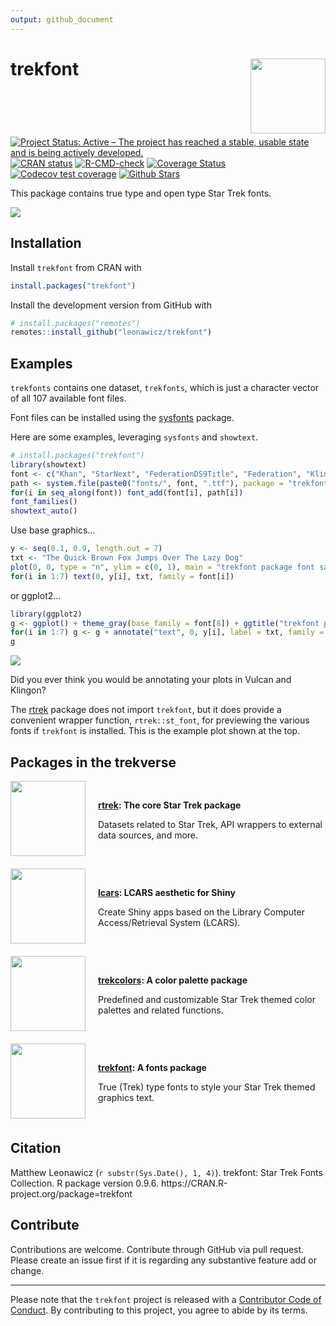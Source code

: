 ```yaml
---
output: github_document
---
```


<!-- README.md is generated from README.Rmd. Please edit that file -->

# trekfont <img src="man/figures/logo.png" style="margin-left:10px;margin-bottom:5px;" width="120" align="right">

<!-- badges: start -->
[![Project Status: Active – The project has reached a stable, usable state and is being actively developed.](https://www.repostatus.org/badges/latest/active.svg)](https://www.repostatus.org/)
[![CRAN status](http://www.r-pkg.org/badges/version/trekfont)](https://cran.r-project.org/package=trekfont)
[![R-CMD-check](https://github.com/leonawicz/trekfont/actions/workflows/R-CMD-check.yaml/badge.svg)](https://github.com/leonawicz/trekfont/actions/workflows/R-CMD-check.yaml)
[![Coverage Status](https://img.shields.io/codecov/c/github/leonawicz/trekfont/master.svg)](https://codecov.io/github/leonawicz/trekfont?branch=master)
[![Codecov test coverage](https://codecov.io/gh/leonawicz/trekfont/branch/master/graph/badge.svg)](https://app.codecov.io/gh/leonawicz/trekfont?branch=master)
[![Github Stars](https://img.shields.io/github/stars/leonawicz/trekfont.svg?style=social&label=Github)](https://github.com/leonawicz/trekfont)
<!-- badges: end -->

This package contains true type and open type Star Trek fonts.

<img src="https://raw.githubusercontent.com/leonawicz/rtrek/master/data-raw/images/font_preview.png">

## Installation

Install `trekfont` from CRAN with

``` r
install.packages("trekfont")
```

Install the development version from GitHub with

``` r
# install.packages("remotes")
remotes::install_github("leonawicz/trekfont")
```

## Examples

`trekfonts` contains one dataset, `trekfonts`, which is just a character vector of all 107 available font files.

Font files can be installed using the [sysfonts](https://CRAN.R-project.org/package=sysfonts) package.

Here are some examples, leveraging `sysfonts` and `showtext`.

```r
# install.packages("trekfont")
library(showtext)
font <- c("Khan", "StarNext", "FederationDS9Title", "Federation", "Klingon", "ModernVulcan", "TNGcast", "FederationStarfleet")
path <- system.file(paste0("fonts/", font, ".ttf"), package = "trekfont")
for(i in seq_along(font)) font_add(font[i], path[i])
font_families()
showtext_auto()
```

Use base graphics...

```r
y <- seq(0.1, 0.9, length.out = 7)
txt <- "The Quick Brown Fox Jumps Over The Lazy Dog"
plot(0, 0, type = "n", ylim = c(0, 1), main = "trekfont package font sample", family = font[8])
for(i in 1:7) text(0, y[i], txt, family = font[i])
```

or ggplot2...

```r
library(ggplot2)
g <- ggplot() + theme_gray(base_family = font[8]) + ggtitle("trekfont package font sample")
for(i in 1:7) g <- g + annotate("text", 0, y[i], label = txt, family = font[i], size = 12.5)
g
```

<img src="man/figures/trekfont_ggplot.jpg">

Did you ever think you would be annotating your plots in Vulcan and Klingon?

The [rtrek](https://github.com/leonawicz/rtrek) package does not import `trekfont`, but it does provide a convenient wrapper function, `rtrek::st_font`, for previewing the various fonts if `trekfont` is installed. This is the example plot shown at the top.

## Packages in the trekverse

<div class="row">
<div class="col-sm-2">
<a href="https://github.com/leonawicz/rtrek"><img src="https://raw.githubusercontent.com/leonawicz/rtrek/master/man/figures/logo.png" style="margin-right:20px;margin-bottom:0;" width="120" align="left"></a>
</div>
<div class="col-sm-10">
<h4 style="padding:30px 0 0 0;margin-top:5px;margin-bottom:5px;"><a href="https://github.com/leonawicz/rtrek">rtrek</a>: The core Star Trek package</h4>
Datasets related to Star Trek, API wrappers to external data sources, and more.
</div></div>
<br/>
<div class="row">
<div class="col-sm-2">
<a href="https://github.com/leonawicz/lcars"><img src="https://raw.githubusercontent.com/leonawicz/lcars/master/man/figures/logo.png" style="margin-right:20px;margin-bottom:0;" width="120" align="left"></a>
</div>
<div class="col-sm-10">
<h4 style="padding:30px 0 0 0;margin-top:5px;margin-bottom:5px;"><a href="https://github.com/leonawicz/lcars">lcars</a>: LCARS aesthetic for Shiny</h4>
Create Shiny apps based on the Library Computer Access/Retrieval System (LCARS).
</div></div>
<br/>
<div class="row">
<div class="col-sm-2">
<a href="https://github.com/leonawicz/trekcolors"><img src="https://raw.githubusercontent.com/leonawicz/trekcolors/master/man/figures/logo.png" style="margin-right:20px;margin-bottom:0;" width="120" align="left"></a>
</div>
<div class="col-sm-10">
<h4 style="padding:30px 0 0 0;margin-top:5px;margin-bottom:5px;"><a href="https://github.com/leonawicz/trekcolors">trekcolors</a>: A color palette package</h4>
Predefined and customizable Star Trek themed color palettes and related functions.
</div></div>
<br/>
<div class="row">
<div class="col-sm-2">
<a href="https://github.com/leonawicz/trekfont"><img src="https://raw.githubusercontent.com/leonawicz/trekfont/master/man/figures/logo.png" style="margin-right:20px;margin-bottom:0;" width="120" align="left"></a>
</div>
<div class="col-sm-10">
<h4 style="padding:30px 0 0 0;margin-top:5px;margin-bottom:5px;"><a href="https://github.com/leonawicz/trekfont">trekfont</a>: A fonts package</h4>
True (Trek) type fonts to style your Star Trek themed graphics text.
</div></div>

<br>

## Citation

Matthew Leonawicz (`r substr(Sys.Date(), 1, 4)`). trekfont: Star Trek Fonts Collection. R package version 0.9.6. https://CRAN.R-project.org/package=trekfont

## Contribute

Contributions are welcome. Contribute through GitHub via pull request. Please create an issue first if it is regarding any substantive feature add or change.

---

Please note that the `trekfont` project is released with a [Contributor Code of Conduct](https://github.com/leonawicz/trekfont/blob/master/CODE_OF_CONDUCT.md). By contributing to this project, you agree to abide by its terms.
